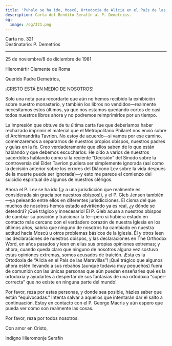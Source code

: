 ```yaml
---
title: 'Puhalo se ha ido, Moscú, Ortodoxia de Alicia en el País de las Maravillas'
description: Carta del Bendito Serafín al P. Demetrios.
og:
  image: /og/321.png
---
```


<div style={{textAlign:'right', fontFamily:'monospace'}}>Carta no. 321</div>
<div style={{textAlign:'left', fontFamily:'monospace'}}>Destinatario: P. Demetrios</div>

---

25 de noviembre/8 de diciembre de 1981

Hieromártir Clemente de Roma

Querido Padre Demetrios,

¡CRISTO ESTÁ EN MEDIO DE NOSOTROS!

Solo una nota para recordarte que aún no hemos recibido la exhibición sobre nuestro monasterio, y también los libros no vendidos—realmente necesitamos estos últimos, ya que nos estamos quedando cortos de casi todos nuestros libros ahora y no podremos reimprimirlos por un tiempo.

La impresión que obtuve de tu última carta fue que deberíamos haber rechazado imprimir el material que el Metropolitano Philaret nos envió sobre el Archimandrita Tavrion. No estoy de acuerdo—si vamos por ese camino, comenzaremos a separarnos de nuestros propios obispos, nuestros padres y guías en la fe. Creo verdaderamente que ellos saben de lo que están hablando y que debemos escucharlos. He oído a varios de nuestros sacerdotes hablando como si la reciente “Decisión” del Sínodo sobre la controversia del Elder Tavrion pudiera ser simplemente ignorada (así como la decisión anterior sobre los errores del Diácono Lev sobre la vida después de la muerte puede ser ignorada)—y esto me parece el comienzo del suicidio espiritual de algunos de nuestros clérigos.

Ahora el P. Lev se ha ido (¡y a una jurisdicción que realmente es considerada sin gracia por nuestros obispos!), y el P. Gleb Jensen también—ya peleando entre ellos en diferentes jurisdicciones. El cisma del que muchos de nosotros hemos estado advirtiendo ya es real, ¿y dónde se detendrá? ¡Qué trágico y innecesario! El P. Gleb acusa a nuestros obispos de cambiar su posición y traicionar la fe—pero si hubiera estado en contacto más cercano con el verdadero corazón de nuestra Iglesia en los últimos años, sabría que ninguno de nosotros ha cambiado en nuestra actitud hacia Moscú u otros problemas básicos de la iglesia. Él y otros leen las declaraciones de nuestros obispos, y las declaraciones en The Orthodox Word, en años pasados y leen en ellas sus propias opiniones extremas; y ahora, cuando queda claro que ninguno de nosotros alguna vez sostuvo estas opiniones extremas, somos acusados de traición. ¡Esta es la Ortodoxia de “Alicia en el País de las Maravillas”! ¡Qué trágico que algunos ahora estén llevando a sus rebaños (aunque todavía muy pequeños) fuera de comunión con las únicas personas que aún pueden enseñarles qué es la ortodoxia y ayudarles a despertar de sus fantasías de una ortodoxia “super-correcta” que no existe en ninguna parte del mundo!

Por favor, reza por estas personas, y donde sea posible, házles saber que están “equivocadas.” Intenta salvar a aquellos que intentarán dar el salto a continuación. Estoy en contacto con el P. George Macris y aún espero que pueda ver cómo son realmente las cosas.

Por favor, reza por todos nosotros.

Con amor en Cristo,

Indigno Hieromonje Serafín